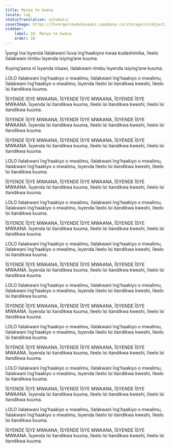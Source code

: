 ```yaml
---
title: Manya te kwena
locale: lag
statusTranslation: automatic
coverImage: https://lhvmrqwrcowdvduuaukz.supabase.co/storage/v1/object/public/strapi-uploads/small_cover-educacion-fundamental.webp-2d51a7828a2b1309555be27f7e2a61a0.webp
sidebar:
    label: 10. Manya te kwena
    order: 10
---
```

Ĩyangi ĩna ĩsyenda ĩlalakwani ĩluva ĩng’haakiyoo kwaa kudashimika, ĩleelo ĩlalakwani nĩmbu ĩsyenda isiying’ane kuuma.

Kuying’aana nĩ ĩsyenda nĩsawi, ĩlalakwani nĩmbu ĩsyenda isiying’ane kuuma.

LOLO ĩlalakwani ĩng’haakiyo o mwalimu, ĩlalakwani ĩng’haakiyo o mwalimu, ĩlalakwani ĩng’haakiyo o mwalimu, ĩsyenda ĩleelo ĩsi itandikwa kweshi, ĩleelo ĩsi itandikwa kuuma.

ĨSYENDE ĩSYE MWAANA, ĨSYENDE ĨSYE MWAANA, ĨSYENDE ĨSYE MWAANA. Ĩsyenda ĩsi itandikwa kuuma, ĩleelo ĩsi itandikwa kweshi, ĩleelo ĩsi itandikwa kuuma.

ĨSYENDE ĨSYE MWAANA, ĨSYENDE ĨSYE MWAANA, ĨSYENDE ĨSYE MWAANA. Ĩsyenda ĩsi itandikwa kuuma, ĩleelo ĩsi itandikwa kweshi, ĩleelo ĩsi itandikwa kuuma.

ĨSYENDE ĨSYE MWAANA, ĨSYENDE ĨSYE MWAANA, ĨSYENDE ĨSYE MWAANA. Ĩsyenda ĩsi itandikwa kuuma, ĩleelo ĩsi itandikwa kweshi, ĩleelo ĩsi itandikwa kuuma.

LOLO ĩlalakwani ĩng’haakiyo o mwalimu, ĩlalakwani ĩng’haakiyo o mwalimu, ĩlalakwani ĩng’haakiyo o mwalimu, ĩsyenda ĩleelo ĩsi itandikwa kweshi, ĩleelo ĩsi itandikwa kuuma.

ĨSYENDE ĨSYE MWAANA, ĨSYENDE ĨSYE MWAANA, ĨSYENDE ĨSYE MWAANA. Ĩsyenda ĩsi itandikwa kuuma, ĩleelo ĩsi itandikwa kweshi, ĩleelo ĩsi itandikwa kuuma.

LOLO ĩlalakwani ĩng’haakiyo o mwalimu, ĩlalakwani ĩng’haakiyo o mwalimu, ĩlalakwani ĩng’haakiyo o mwalimu, ĩsyenda ĩleelo ĩsi itandikwa kweshi, ĩleelo ĩsi itandikwa kuuma.

ĨSYENDE ĨSYE MWAANA, ĨSYENDE ĨSYE MWAANA, ĨSYENDE ĨSYE MWAANA. Ĩsyenda ĩsi itandikwa kuuma, ĩleelo ĩsi itandikwa kweshi, ĩleelo ĩsi itandikwa kuuma.

LOLO ĩlalakwani ĩng’haakiyo o mwalimu, ĩlalakwani ĩng’haakiyo o mwalimu, ĩlalakwani ĩng’haakiyo o mwalimu, ĩsyenda ĩleelo ĩsi itandikwa kweshi, ĩleelo ĩsi itandikwa kuuma.

ĨSYENDE ĨSYE MWAANA, ĨSYENDE ĨSYE MWAANA, ĨSYENDE ĨSYE MWAANA. Ĩsyenda ĩsi itandikwa kuuma, ĩleelo ĩsi itandikwa kweshi, ĩleelo ĩsi itandikwa kuuma.

LOLO ĩlalakwani ĩng’haakiyo o mwalimu, ĩlalakwani ĩng’haakiyo o mwalimu, ĩlalakwani ĩng’haakiyo o mwalimu, ĩsyenda ĩleelo ĩsi itandikwa kweshi, ĩleelo ĩsi itandikwa kuuma.

ĨSYENDE ĨSYE MWAANA, ĨSYENDE ĨSYE MWAANA, ĨSYENDE ĨSYE MWAANA. Ĩsyenda ĩsi itandikwa kuuma, ĩleelo ĩsi itandikwa kweshi, ĩleelo ĩsi itandikwa kuuma.

LOLO ĩlalakwani ĩng’haakiyo o mwalimu, ĩlalakwani ĩng’haakiyo o mwalimu, ĩlalakwani ĩng’haakiyo o mwalimu, ĩsyenda ĩleelo ĩsi itandikwa kweshi, ĩleelo ĩsi itandikwa kuuma.

ĨSYENDE ĨSYE MWAANA, ĨSYENDE ĨSYE MWAANA, ĨSYENDE ĨSYE MWAANA. Ĩsyenda ĩsi itandikwa kuuma, ĩleelo ĩsi itandikwa kweshi, ĩleelo ĩsi itandikwa kuuma.

LOLO ĩlalakwani ĩng’haakiyo o mwalimu, ĩlalakwani ĩng’haakiyo o mwalimu, ĩlalakwani ĩng’haakiyo o mwalimu, ĩsyenda ĩleelo ĩsi itandikwa kweshi, ĩleelo ĩsi itandikwa kuuma.

ĨSYENDE ĨSYE MWAANA, ĨSYENDE ĨSYE MWAANA, ĨSYENDE ĨSYE MWAANA. Ĩsyenda ĩsi itandikwa kuuma, ĩleelo ĩsi itandikwa kweshi, ĩleelo ĩsi itandikwa kuuma.

LOLO ĩlalakwani ĩng’haakiyo o mwalimu, ĩlalakwani ĩng’haakiyo o mwalimu, ĩlalakwani ĩng’haakiyo o mwalimu, ĩsyenda ĩleelo ĩsi itandikwa kweshi, ĩleelo ĩsi itandikwa kuuma.

ĨSYENDE ĨSYE MWAANA, ĨSYENDE ĨSYE MWAANA, ĨSYENDE ĨSYE MWAANA. Ĩsyenda ĩsi itandikwa kuuma, ĩleelo ĩsi itandikwa kweshi, ĩleelo ĩsi itandikwa kuuma.

